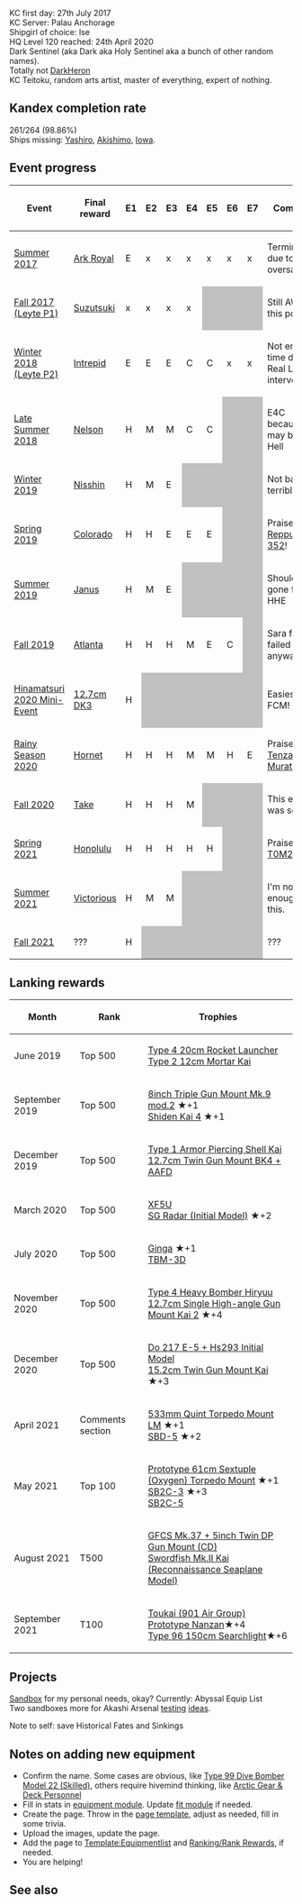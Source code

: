 KC first day: 27th July 2017<br>
KC Server: Palau Anchorage<br>
Shipgirl of choice: Ise<br>
HQ Level 120 reached: 24th April 2020<br>

Dark Sentinel (aka Dark aka Holy Sentinel aka a bunch of other random names).<br>
Totally not [[User:DarkHeron|DarkHeron]]<br>
KC Teitoku, random arts artist, master of everything, expert of nothing.

== Kandex completion rate ==
261/264 (98.86%)<br>
Ships missing: [[Yashiro]], [[Akishimo]], [[Iowa]].

== Event progress ==
{| class="wikitable" style="text-align:center;"
|-
! Event
! Final reward
! E1
! E2
! E3
! E4
! E5
! E6
! E7
! Comment
|-
| [[Summer 2017 Event|Summer 2017]]
| [[Ark Royal]]
| E
| x
| x
| x
| x
| x
| x
| Terminated due to oversalting
|-
| [[Fall 2017 Event|Fall 2017 (Leyte P1)]]
| [[Suzutsuki]]
| x
| x
| x
| x
| colspan="3" style="background-color:#c0c0c0;" | 
| Still AWOL at this point
|-
| [[Winter 2018 Event|Winter 2018 (Leyte P2)]]
| [[Intrepid]]
| E
| E
| E
| C
| C
| x
| x
| Not enough time due to Real Life intervention
|-
| [[Early Fall 2018 Event|Late Summer 2018]]
| [[Nelson]]
| H
| M
| M
| C
| C
| colspan="2" style="background-color:#c0c0c0;" | 
| E4C because Re may burn in Hell
|-
| [[Winter 2019 Event|Winter 2019]]
| [[Nisshin]]
| H
| M
| E
| colspan="4" style="background-color:#c0c0c0;" | 
| Not bad, not terrible
|-
| [[Spring 2019 Event|Spring 2019]]
| [[Colorado]]
| H
| H
| E
| E
| E
| colspan="2" style="background-color:#c0c0c0;" | 
| Praise [[Reppuu Kai (352 Air Group/Skilled)|Reppuu 352]]!
|-
| [[Summer 2019 Event|Summer 2019]]
| [[Janus]]
| H
| M
| E
| colspan="4" style="background-color:#c0c0c0;" | 
| Should've gone for HHE
|-
| [[Fall 2019 Event|Fall 2019]]
| [[Atlanta]]
| H
| H
| H
| M
| E
| C
| style="background-color:#c0c0c0;" | 
| Sara farm failed anyways
|-
| [[Hinamatsuri 2020 Mini-Event]]
| [[12.7cm Twin Gun Mount Model D Kai 3|12.7cm DK3]]
| H
| colspan="6" style="background-color:#c0c0c0;" | 
| Easiest FCM!
|-
| [[Summer 2020 Event|Rainy Season 2020]]
| [[Hornet]]
| H
| H
| H
| M
| M
| H
| E
| Praise [[Tenzan Model 12 (Murata Squadron)|Tenzan Murata]]!
|-
| [[Fall 2020 Event|Fall 2020]]
| [[Take]]
| H
| H
| H
| M
| colspan="3" style="background-color:#c0c0c0;" | 
| This event was so bad
|-
| [[Spring 2021 Event|Spring 2021]]
| [[Honolulu]]
| H
| H
| H
| H
| H
| colspan="2" style="background-color:#c0c0c0;" | 
| Praise [[Type 0 Fighter Model 22 (251 Air Group)|T0M22/251]]!
|-
| [[Summer 2021 Event|Summer 2021]]
| [[Victorious]]
| H
| M
| M
| colspan="4" style="background-color:#c0c0c0;" | 
| I'm not paid enough for this.
|-
| [[Fall 2021 Event|Fall 2021]]
| ???
| H
| colspan="6" style="background-color:#c0c0c0;" | 
| ???
|}

== Lanking rewards ==
{| class="wikitable" style="text-align:center;"
|- style="background-color:#efefef;"
! Month
! Rank
! Trophies
|-
| June 2019
| Top 500
| [[Shipborne Model Type 4 20cm Anti-ground Rocket Launcher|Type 4 20cm Rocket Launcher]]<br>[[Type 2 12cm Mortar Kai]]
|-
| September 2019
| Top 500
| [[8inch Triple Gun Mount Mk.9 mod.2]] ★+1<br>[[Shiden Kai 4]] ★+1
|-
| December 2019
| Top 500
| [[Type 1 Armor-Piercing (AP) Shell Kai|Type 1 Armor Piercing Shell Kai]]<br>[[12.7cm Twin Mount Type-B Kai 4 (Wartime Modifications) + Anti-Aircraft Fire Director|12.7cm Twin Gun Mount BK4 + AAFD]]
|-
| March 2020
| Top 500
| [[XF5U]]<br>[[SG Radar (Initial Model)]] ★+2
|-
| July 2020
| Top 500
| [[Ginga]] ★+1<br>[[TBM-3D]]
|-
| November 2020
| Top 500
| [[Type 4 Heavy Bomber Hiryuu]]<br>[[12.7cm Single High-angle Gun Mount Kai 2]] ★+4
|-
| December 2020
| Top 500
| [[Do 217 E-5 + Hs293 Initial Model]]<br>[[15.2cm Twin Gun Mount Kai]] ★+3
|-
| April 2021
| Comments section
| [[533mm Quintuple Torpedo Mount (Late Model)|533mm Quint Torpedo Mount LM]] ★+1<br>[[SBD-5]] ★+2
|-
| May 2021
| Top 100
| [[Prototype 61cm Sextuple (Oxygen) Torpedo Mount]] ★+1<br>[[SB2C-3]] ★+3<br>[[SB2C-5]]
|-
| August 2021
| T500
| [[GFCS Mk.37 + 5inch Twin Dual-purpose Gun Mount (Concentrated Deployment)|GFCS Mk.37 + 5inch Twin DP Gun Mount (CD)]]<br>[[Swordfish Mk.II Kai (Reconnaissance Seaplane Model)]]
|-
| September 2021
| T100
|[[Toukai (901 Air Group)]]<br>[[Prototype Nanzan]]★+4<br>[[Type 96 150cm Searchlight]]★+6
|}

== Projects ==
[[User:Dark_Sentinel/Sandbox|Sandbox]] for my personal needs, okay? Currently: Abyssal Equip List<br>
Two sandboxes more for Akashi Arsenal [[User:Dark_Sentinel/AkashiSandbox|testing]] [[User:Dark_Sentinel/AkashiSandboxPartTwo|ideas]].

Note to self: save Historical Fates and Sinkings

== Notes on adding new equipment ==
* Confirm the name. Some cases are obvious, like [[Type 99 Dive Bomber Model 22 (Skilled)]], others require hivemind thinking, like [[Arctic Gear & Deck Personnel]]
* Fill in stats in [[Module:Data/Equipment|equipment module]]. Update [[Module:Data/EquipmentRefit|fit module]] if needed.
* Create the page. Throw in the [[User:Dark_Sentinel/SandboxEquipTemplate|page template]], adjust as needed, fill in some trivia.
* Upload the images, update the page.
* Add the page to [[Template:Equipmentlist]] and [[Ranking/Rank Rewards]], if needed.
* You are helping!

== See also ==
{{AkashiWorkshop}}
{{User:Dark_Sentinel/AkashiSandbox
|Name=Me.262 A1a
|ItemType=Interceptor Fighter2
|Fuel=60
|Ammo=75
|Steel=190
|Baux=350
|Mats0-5=5/7
|Mats6-9=8/12
|Screws0-5=6/6
|Screws6-9=8/12
|EquipConsume0-5=1x{{GreenPlane|Bf109 T Kai}}
|EquipConsume6-9=1x{{JetFighterBomber2|Kikka Kai}}
<!--- |Sun= --->
|Mon= Gr<br/>Bi<br/>&nbsp;
|Tue= &nbsp;<br/>Bi<br/>Bu
|Wed= Gr<br/>Bi<br/>&nbsp;
|Thu= &nbsp;<br/>&nbsp;<br/>Bu
|Fri= Gr<br/>&nbsp;
<!--- |Sat=  --->
|2ndShip=[[Graf Zeppelin]]<br/>[[Bismarck]]<br/>Bussard
|Notes = Uses 1x [[Bf109 T Kai]] for improvement up to ★+6 <br> Uses 1x [[Kikka Kai]] for improvement past ★+6 <br> Bismarck can't convert this plane.
}}
{{User:Dark_Sentinel/AkashiSandboxPartTwo
|Mats10=15/27
|Screws10=8/25
|EquipConsume10=2x{{JetFighterBomber2|Kikka Kai}}
<!--- |Sun= --->
|Mon= Gr
<!--- |Tue= --->
<!--- |Wed= --->
<!--- |Thu= --->
|Fri= Gr
<!--- |Sat=  --->
|2ndShip=[[Graf Zeppelin]]
|Notes = Uses 2x [[Kikka Kai]] for upgrade to Me.262T Kai
}}
{{User:Dark_Sentinel/AkashiSandboxPartTwo
|Mats10=14/22
|Screws10=8/20
|EquipConsume10=4x{{RedPlane|Ju87C Kai}}
<!--- |Sun= --->
<!--- |Mon= --->
|Tue=Bu
<!--- |Wed= --->
<!--- |Thu= --->
<!--- |Fri= --->
<!--- |Sat=  --->
|2ndShip=Bussard
|Notes = Uses 4x [[Ju 87C Kai]] for upgrade to Me.262 A2a
}}
{{User:Dark_Sentinel/AkashiSandboxPartTwo
|Mats10=17/31
|Screws10=10/27
|EquipConsume10=2x{{GreenGunDP|8cm High-angle Mount}}
<!--- |Sun= --->
<!--- |Mon= --->
<!--- |Tue --->
<!--- |Wed= --->
|Thu=Bu
<!--- |Fri= --->
<!--- |Sat=  --->
|2ndShip=Bussard
|Notes = Uses 2x [[8cm High-angle Mount]] for upgrade to Me.262 A1/U4
}}